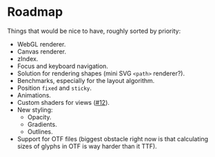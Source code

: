 
# Roadmap

Things that would be nice to have, roughly sorted by priority:

- WebGL renderer.
- Canvas renderer.
- zIndex.
- Focus and keyboard navigation.
- Solution for rendering shapes (mini SVG `<path>` renderer?).
- Benchmarks, especially for the layout algorithm.
- Position `fixed` and `sticky`.
- Animations.
- Custom shaders for views ([#12](https://github.com/tchayen/red-otter/issues/12)).
- New styling:
  - Opacity.
  - Gradients.
  - Outlines.
- Support for OTF files (biggest obstacle right now is that calculating sizes of glyphs in OTF is way harder than it TTF).
